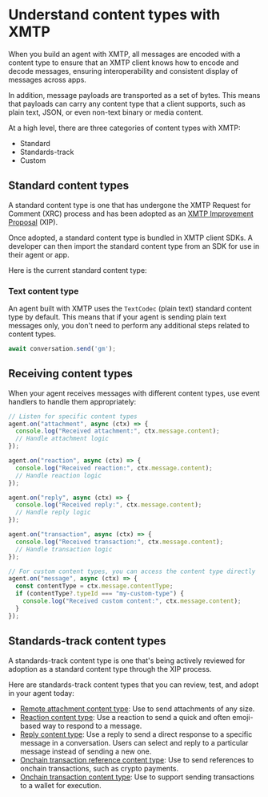 # Understand content types with XMTP

When you build an agent with XMTP, all messages are encoded with a content type to ensure that an XMTP client knows how to encode and decode messages, ensuring interoperability and consistent display of messages across apps.

In addition, message payloads are transported as a set of bytes. This means that payloads can carry any content type that a client supports, such as plain text, JSON, or even non-text binary or media content.

At a high level, there are three categories of content types with XMTP:

- Standard
- Standards-track
- Custom

## Standard content types

A standard content type is one that has undergone the XMTP Request for Comment (XRC) process and has been adopted as an [XMTP Improvement Proposal](https://github.com/xmtp/XIPs#readme) (XIP).

Once adopted, a standard content type is bundled in XMTP client SDKs. A developer can then import the standard content type from an SDK for use in their agent or app.

Here is the current standard content type:

### Text content type

An agent built with XMTP uses the `TextCodec` (plain text) standard content type by default. This means that if your agent is sending plain text messages only, you don't need to perform any additional steps related to content types.

```jsx [Node]
await conversation.send('gm');
```

## Receiving content types

When your agent receives messages with different content types, use event handlers to handle them appropriately:

```jsx [Node]
// Listen for specific content types
agent.on("attachment", async (ctx) => {
  console.log("Received attachment:", ctx.message.content);
  // Handle attachment logic
});

agent.on("reaction", async (ctx) => {
  console.log("Received reaction:", ctx.message.content);
  // Handle reaction logic
});

agent.on("reply", async (ctx) => {
  console.log("Received reply:", ctx.message.content);
  // Handle reply logic
});

agent.on("transaction", async (ctx) => {
  console.log("Received transaction:", ctx.message.content);
  // Handle transaction logic
});

// For custom content types, you can access the content type directly
agent.on("message", async (ctx) => {
  const contentType = ctx.message.contentType;
  if (contentType?.typeId === "my-custom-type") {
    console.log("Received custom content:", ctx.message.content);
  }
});
```


## Standards-track content types

A standards-track content type is one that's being actively reviewed for adoption as a standard content type through the XIP process.

Here are standards-track content types that you can review, test, and adopt in your agent today:

- [Remote attachment content type](/agents/content-types/attachments): Use to send attachments of any size.
- [Reaction content type](/agents/content-types/reactions): Use a reaction to send a quick and often emoji-based way to respond to a message.
- [Reply content type](/agents/content-types/replies): Use a reply to send a direct response to a specific message in a conversation. Users can select and reply to a particular message instead of sending a new one.
- [Onchain transaction reference content type](/agents/content-types/transaction-refs): Use to send references to onchain transactions, such as crypto payments.
- [Onchain transaction content type](/agents/content-types/transactions): Use to support sending transactions to a wallet for execution.
